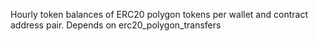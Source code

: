 Hourly token balances of ERC20 polygon tokens per wallet and contract address pair. Depends on erc20_polygon_transfers

